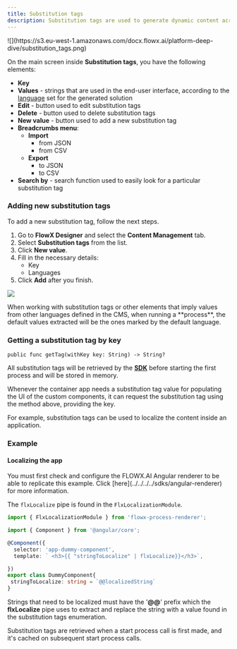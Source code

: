 ```yaml
---
title: Substitution tags
description: Substitution tags are used to generate dynamic content across the platform. As **enumerations**, substitution tags can be defined for each language set for the solution.
---
```


<Frame>
![](https://s3.eu-west-1.amazonaws.com/docx.flowx.ai/platform-deep-dive/substitution_tags.png)
</Frame>

On the main screen inside **Substitution tags**, you have the following elements:

* **Key**
* **Values** - strings that are used in the end-user interface, according to the [language](./languages) set for the generated solution
* **Edit** - button used to edit substitution tags
* **Delete** - button used to delete substitution tags
* **New value** - button used to add a new substitution tag
* **Breadcrumbs menu**:
  * **Import**
    * from JSON
    * from CSV
  * **Export**
    * to JSON
    * to CSV
* **Search by** - search function used to easily look for a particular substitution tag

### Adding new substitution tags

To add a new substitution tag, follow the next steps.

1. Go to **FlowX Designer** and select the **Content Management** tab.
2. Select **Substitution tags** from the list.
3. Click **New value**.
4. Fill in the necessary details:
   * Key
   * Languages
5. Click **Add** after you finish.

![](https://s3.eu-west-1.amazonaws.com/docx.flowx.ai/platform-deep-dive/add_new_substitution.png)

<Info>
When working with substitution tags or other elements that imply values from other languages defined in the CMS, when running a **process**, the default values extracted will be the ones marked by the default language.
</Info>

### Getting a substitution tag by key

```
public func getTag(withKey key: String) -> String?
```

All substitution tags will be retrieved by the [**SDK**](../../../../sdks/angular-renderer) before starting the first process and will be stored in memory.

Whenever the container app needs a substitution tag value for populating the UI of the custom components, it can request the substitution tag using the method above, providing the key.

For example, substitution tags can be used to localize the content inside an application.

### Example

#### Localizing the app

<Info>
You must first check and configure the FLOWX.AI Angular renderer to be able to replicate this example. Click [here](../../../../sdks/angular-renderer) for more information.
</Info>

The `flxLocalize` pipe is found in the `FlxLocalizationModule`.

```typescript
import { FlxLocalizationModule } from 'flowx-process-renderer';
```

```typescript
import { Component } from '@angular/core';

@Component({
  selector: 'app-dummy-component',
  template: ` <h3>{{ "stringToLocalize" | flxLocalize}}</h3>`,

})
export class DummyComponent{
 stringToLocalize: string = `@@localizedString`
}
```

Strings that need to be localized must have the '**@@**' prefix which the **flxLocalize** pipe uses to extract and replace the string with a value found in the substitution tags enumeration.

Substitution tags are retrieved when a start process call is first made, and it's cached on subsequent start process calls.